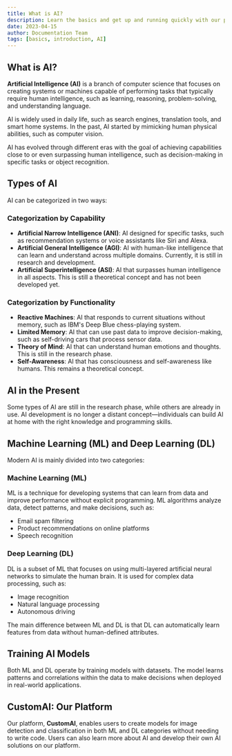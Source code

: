 ```yaml
---
title: What is AI?
description: Learn the basics and get up and running quickly with our platform
date: 2023-04-15
author: Documentation Team
tags: [basics, introduction, AI]
---
```


## What is AI?

**Artificial Intelligence (AI)** is a branch of computer science that focuses on creating systems or machines capable of performing tasks that typically require human intelligence, such as learning, reasoning, problem-solving, and understanding language.

AI is widely used in daily life, such as search engines, translation tools, and smart home systems. In the past, AI started by mimicking human physical abilities, such as computer vision.

AI has evolved through different eras with the goal of achieving capabilities close to or even surpassing human intelligence, such as decision-making in specific tasks or object recognition.

## Types of AI

AI can be categorized in two ways:

### Categorization by Capability

- **Artificial Narrow Intelligence (ANI)**: AI designed for specific tasks, such as recommendation systems or voice assistants like Siri and Alexa.
- **Artificial General Intelligence (AGI)**: AI with human-like intelligence that can learn and understand across multiple domains. Currently, it is still in research and development.
- **Artificial Superintelligence (ASI)**: AI that surpasses human intelligence in all aspects. This is still a theoretical concept and has not been developed yet.

### Categorization by Functionality

- **Reactive Machines**: AI that responds to current situations without memory, such as IBM's Deep Blue chess-playing system.
- **Limited Memory**: AI that can use past data to improve decision-making, such as self-driving cars that process sensor data.
- **Theory of Mind**: AI that can understand human emotions and thoughts. This is still in the research phase.
- **Self-Awareness**: AI that has consciousness and self-awareness like humans. This remains a theoretical concept.

## AI in the Present

Some types of AI are still in the research phase, while others are already in use. AI development is no longer a distant concept—individuals can build AI at home with the right knowledge and programming skills.

## Machine Learning (ML) and Deep Learning (DL)

Modern AI is mainly divided into two categories:

### Machine Learning (ML)

ML is a technique for developing systems that can learn from data and improve performance without explicit programming. ML algorithms analyze data, detect patterns, and make decisions, such as:

- Email spam filtering
- Product recommendations on online platforms
- Speech recognition

### Deep Learning (DL)

DL is a subset of ML that focuses on using multi-layered artificial neural networks to simulate the human brain. It is used for complex data processing, such as:

- Image recognition
- Natural language processing
- Autonomous driving

The main difference between ML and DL is that DL can automatically learn features from data without human-defined attributes.

## Training AI Models

Both ML and DL operate by training models with datasets. The model learns patterns and correlations within the data to make decisions when deployed in real-world applications.

## CustomAI: Our Platform

Our platform, **CustomAI**, enables users to create models for image detection and classification in both ML and DL categories without needing to write code. Users can also learn more about AI and develop their own AI solutions on our platform.
